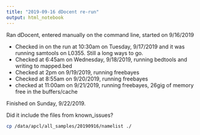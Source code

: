 ```yaml
---
title: "2019-09-16 dDocent re-run"
output: html_notebook
---
```


Ran dDocent, entered manually on the command line, started on 9/16/2019

- Checked in on the run at 10:30am on Tuesday, 9/17/2019 and it was running samtools on L0355.  Still a long ways to go.
- Checked at 6:45am on Wednesday, 9/18/2019, running bedtools and writing to mapped.bed
- Checked at 2pm on 9/19/2019, running freebayes
- Checked at 8:55am on 9/20/2019, running freebayes
- checked at 11:00am on 9/21/2019, running freebayes, 26gig of memory free in the buffers/cache

Finished on Sunday, 9/22/2019.

Did it include the files from known_issues?
```bash

cp /data/apcl/all_samples/20190916/namelist ./


```

